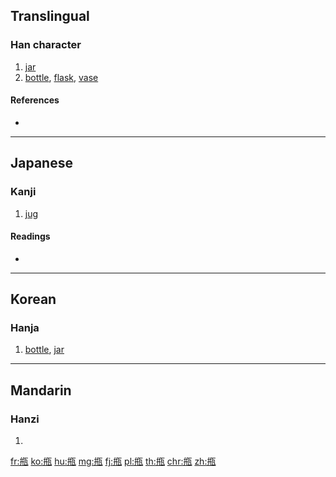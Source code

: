 {{character info/new}}
{{also|瓶}}
==Translingual==

===Han character===
{{Han char|rn=98|rad=瓦|as=08|sn=13|four=|canj=YJYJN|ids=⿰幷瓦}}

# [[jar]]
# [[bottle]], [[flask]], [[vase]]

====References====
* {{Han ref|kx=0750.030|dkj=21537|dj=1158.220|hdz=21427.010|uh=7501|ud=29953}}

----

==Japanese==

===Kanji===
{{ja-kanji|grade=|rs=瓦08}}

# [[jug]]

====Readings====
* {{ja-readings|on=[[へい]] (hei), [[びん]] (bin)|kun=[[かめ]] (kame)|nanori=}}

----

==Korean==

===Hanja===
{{ko-hanja|hangeul=병|eumhun=|rv=byeong|mr=pyŏng|y=pyeng}}

# [[bottle]], [[jar]]

----

==Mandarin==

===Hanzi===
{{cmn-hanzi|pin=[[píng]] ([[ping2]])|wg=p'ing<sup>2</sup>}}

# {{defn|lang=cmn|sort=瓦08}}

[[fr:甁]]
[[ko:甁]]
[[hu:甁]]
[[mg:甁]]
[[fj:甁]]
[[pl:甁]]
[[th:甁]]
[[chr:甁]]
[[zh:甁]]